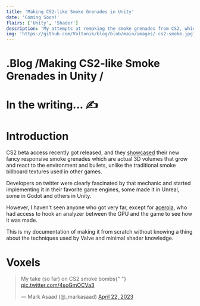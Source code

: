 ```yaml
---
title: 'Making CS2-like Smoke Grenades in Unity'
date: 'Coming Soon!'
flairs: ['Unity', 'Shader']
description: 'My attempts at remaking the smoke grenades from CS2, which are 3D volumes that react with the environment, not your typical smoke billboard textures. (Work in progress..✍️)'
img: 'https://github.com/Voltonik/blog/blob/main/images/.cs2-smoke.jpg?raw=true'
---
```


<h1>
  <span className="text-primary-dark">.</span>Blog
  <span className="text-primary-dark">/</span>Making CS2-like Smoke Grenades in Unity
  <span className="text-primary-dark">/</span>
</h1>

# In the writing... ✍️

# Introduction

CS2 beta access recently got released, and they [showcased](https://youtu.be/_y9MpNcAitQ) their new fancy responsive smoke grenades which are actual 3D volumes that grow and react to the environment and bullets, unlike the traditional smoke billboard textures used in other games.

Developers on twitter were clearly fascinated by that mechanic and started implementing it in their favorite game engines, some made it in Unreal, some in Godot and others in Unity.

However, I haven't seen anyone who got very far, except for [acerola](https://youtu.be/ryB8hT5TMSg), who had access to hook an analyzer between the GPU and the game to see how it was made.

This is my documentation of making it from scratch without knowing a thing about the techniques used by Valve and minimal shader knowledge.

# Voxels

<blockquote class="twitter-tweet" data-theme="dark">
  <p lang="en" dir="ltr">
    My take (so far) on CS2 smoke bombs{" "}
    <a href="https://t.co/4soGmOCVa3">pic.twitter.com/4soGmOCVa3</a>
  </p>
  &mdash; Mark Asaad (@_markasaad) <a href="https://twitter.com/_markasaad/status/1649570285815775232?ref_src=twsrc%5Etfw">April 22, 2023</a>
</blockquote> <script
  async
  src="https://platform.twitter.com/widgets.js"
  charset="utf-8"
></script>

